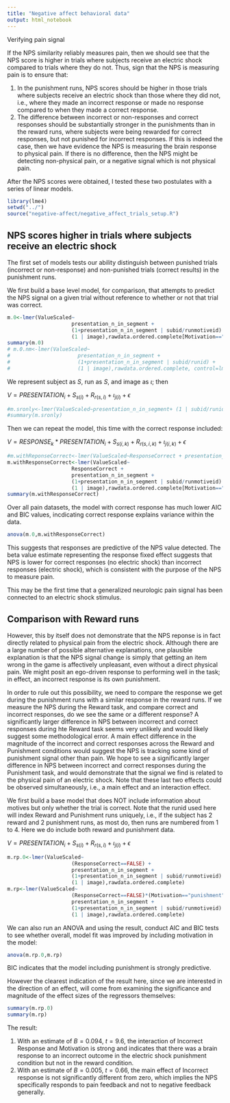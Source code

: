 ```yaml
---
title: "Negative affect behavioral data"
output: html_notebook
---
```

Verifying pain signal

If the NPS similarity reliably measures pain, then we should see that the NPS score is higher in trials where subjects receive an electric shock compared to trials where they do not. Thus, sign that the NPS is measuring pain is to ensure that:

 1. In the punishment runs, NPS scores should be higher in those trials where subjects receive an electric shock than those where they did not, i.e., where they made an incorrect response or made no response compared to when they made a correct response.
 2. The difference between incorrect or non-responses and correct responses should be substantially stronger in the punishments than in the reward runs, where subjects were being rewarded for correct responses, but not punished for incorrect responses. If this is indeed the case, then we have evidence the NPS is measuring the brain response to physical pain. If there is no difference, then the NPS might be detecting non-physical pain, or a negative signal which is not physical pain.

After the NPS scores were obtained, I tested these two postulates with a series of linear models.

```r
library(lme4)
setwd("../")
source("negative-affect/negative_affect_trials_setup.R")
```

## NPS scores higher in trials where subjects receive an electric shock

The first set of models tests our ability distinguish between punished trials (incorrect or non-response) and non-punished trials (correct results) in the punishment runs.

We first build a base level model, for comparison, that attempts to predict the NPS signal on a given trial without reference to whether or not that trial was correct.


```r
m.0<-lmer(ValueScaled~
                     presentation_n_in_segment + 
                     (1+presentation_n_in_segment | subid/runmotiveid) + 
                     (1 | image),rawdata.ordered.complete[Motivation=="punishment"])
summary(m.0)
# m.0.nm<-lmer(ValueScaled~
#                      presentation_n_in_segment + 
#                      (1+presentation_n_in_segment | subid/runid) + 
#                      (1 | image),rawdata.ordered.complete, control=lmerControl(optimizer="Nelder_Mead"))
```

We represent subject as $S$, run as $S$, and image as $\iota$; then 

$V=\mathit{PRESENTATION}_{i} + S_{s(i)} + R_{r(s,i)} + \iota_{j(i)} + \epsilon$

```r
#m.sronly<-lmer(ValueScaled~presentation_n_in_segment+ (1 | subid/runid),rawdata.ordered.complete[Motivation=="punishment"])
#summary(m.sronly)
```


Then we can repeat the model, this time with the correct response included:

$V=\mathit{RESPONSE}_k*\mathit{PRESENTATION}_{i} + S_{s(i, k )} + R_{r(s,i , k )} + \iota_{j(i, k)} + \epsilon$

```r

#m.withReponseCorrect<-lmer(ValueScaled~ResponseCorrect + presentation_n_in_segment + (1+ResponseCorrect | subid/runid),pain_data)
m.withResponseCorrect<-lmer(ValueScaled~
                     ResponseCorrect + 
                     presentation_n_in_segment + 
                     (1+presentation_n_in_segment | subid/runmotiveid) + 
                     (1 | image),rawdata.ordered.complete[Motivation=="punishment"])
summary(m.withResponseCorrect)


```

Over all pain datasets, the model with correct response has much lower AIC and BIC values, incdicating correct response explains variance within the data.


```r
anova(m.0,m.withResponseCorrect)
```

This suggests that responses are predictive of the NPS value detected. The beta value estimate representing the response fixed effect suggests that NPS is lower for correct responses (no electric shock) than incorrect responses (electric shock), which is consistent with the purpose of the NPS to measure pain.

This may be the first time that a generalized neurologic pain signal has been connected to an electric shock stimulus.

## Comparison with Reward runs

However, this by itself does not demonstrate that the NPS reponse is in fact directly related to physical pain from the electric shock. Although there are a large number of possible alternative explanations, one plausible explanation is that the NPS signal change is simply that getting an item wrong in the game is affectively unpleasant, even without a direct physical pain. We might posit an ego-driven response to performing well in the task; in effect, an incorrect response is its own punishment.

In order to rule out this possibility, we need to compare the response we get during the punishment runs with a similar response in the reward runs. If we measure the NPS during the Reward task, and compare correct and incorrect responses, do we see the same or a different response? A significantly larger difference in NPS between incorrect and correct responses during hte Reward task seems very unlikely and would likely suggest some methodological error. A main effect difference in the magnitude of the incorrect and correct responses across the Reward and Punishment conditions would suggest the NPS is tracking some kind of punishment signal other than pain. We hope to see a significantly larger difference in NPS between incorrect and correct responses during the Punishment task, and would demonstrate that the signal we find is related to the physical pain of an electric shock. Note that these last two effects could be observed simultaneously, i.e., a main effect and an interaction effect.

We first build a base model that does NOT include information about motives but only whether the trial is correct. Note that the runid used here will index Reward and Punishment runs uniquely, i.e., if the subject has 2 reward and 2 punishment runs, as most do, then runs are numbered from 1 to 4. Here we do include both reward and punishment data.

$V=\mathit{PRESENTATION}_{i} + S_{s(i)} + R_{r(s,i)} + \iota_{j(i)} + \epsilon$

```r
m.rp.0<-lmer(ValueScaled~
                     (ResponseCorrect==FALSE) + 
                     presentation_n_in_segment + 
                     (1+presentation_n_in_segment | subid/runmotiveid) + 
                     (1 | image),rawdata.ordered.complete)
m.rp<-lmer(ValueScaled~
                     (ResponseCorrect==FALSE)*(Motivation=="punishment") + 
                     presentation_n_in_segment + 
                     (1+presentation_n_in_segment | subid/runmotiveid) + 
                     (1 | image),rawdata.ordered.complete)


```

We can also run an ANOVA and using the result, conduct AIC and BIC tests to see whether overall, model fit was improved by including motivation in the model:

```r
anova(m.rp.0,m.rp)
```

BIC indicates that the model including punishment is strongly predictive.

However the clearest indication of the result here, since we are interested in the direction of an effect, will come from examining the significance and magnitude of the effect sizes of the regressors themselves:

```r
summary(m.rp.0)
summary(m.rp)

```

The result:

1. With an estimate of $B=0.094$, $t=9.6$, the interaction of Incorrect Response and Motivation is strong and indicates that there was a brain response to an incorrect outcome in the electric shock punishment condition but not in the reward condition.
2. With an estimate of $B=0.005$, $t=0.66$, the main effect of Incorrect response is not significantly different from zero, which implies the NPS specifically responds to pain feedback and not to negative feedback generally.



